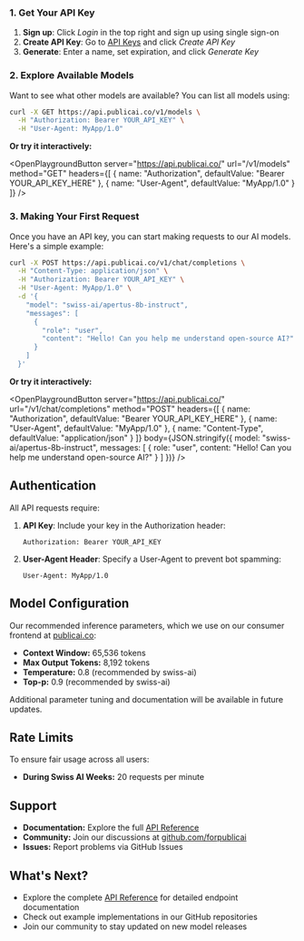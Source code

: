 ### 1. Get Your API Key

1. **Sign up**: Click _Login_ in the top right and sign up using single sign-on
2. **Create API Key**: Go to [API Keys](/settings/api-keys) and click _Create API Key_
3. **Generate**: Enter a name, set expiration, and click _Generate Key_

### 2. Explore Available Models

Want to see what other models are available? You can list all models using:

```bash
curl -X GET https://api.publicai.co/v1/models \
  -H "Authorization: Bearer YOUR_API_KEY" \
  -H "User-Agent: MyApp/1.0"
```

**Or try it interactively:**

<OpenPlaygroundButton
  server="https://api.publicai.co/"
  url="/v1/models"
  method="GET"
  headers={[
    { name: "Authorization", defaultValue: "Bearer YOUR_API_KEY_HERE" },
    { name: "User-Agent", defaultValue: "MyApp/1.0" }
  ]}
/>

### 3. Making Your First Request

Once you have an API key, you can start making requests to our AI models. Here's a simple example:

```bash
curl -X POST https://api.publicai.co/v1/chat/completions \
  -H "Content-Type: application/json" \
  -H "Authorization: Bearer YOUR_API_KEY" \
  -H "User-Agent: MyApp/1.0" \
  -d '{
    "model": "swiss-ai/apertus-8b-instruct",
    "messages": [
      {
        "role": "user",
        "content": "Hello! Can you help me understand open-source AI?"
      }
    ]
  }'
```

**Or try it interactively:**

<OpenPlaygroundButton
  server="https://api.publicai.co/"
  url="/v1/chat/completions"
  method="POST"
  headers={[
    { name: "Authorization", defaultValue: "Bearer YOUR_API_KEY_HERE" },
    { name: "User-Agent", defaultValue: "MyApp/1.0" },
    { name: "Content-Type", defaultValue: "application/json" }
  ]}
  body={JSON.stringify({
    model: "swiss-ai/apertus-8b-instruct",
    messages: [
      {
        role: "user",
        content: "Hello! Can you help me understand open-source AI?"
      }
    ]
  })}
/>

## Authentication

All API requests require:

1. **API Key**: Include your key in the Authorization header:
   ```
   Authorization: Bearer YOUR_API_KEY
   ```

2. **User-Agent Header**: Specify a User-Agent to prevent bot spamming:
   ```
   User-Agent: MyApp/1.0
   ```

## Model Configuration

Our recommended inference parameters, which we use on our consumer frontend at [publicai.co](https://publicai.co):

- **Context Window:** 65,536 tokens
- **Max Output Tokens:** 8,192 tokens
- **Temperature:** 0.8 (recommended by swiss-ai)
- **Top-p:** 0.9 (recommended by swiss-ai)

Additional parameter tuning and documentation will be available in future updates.

## Rate Limits

To ensure fair usage across all users:
- **During Swiss AI Weeks:** 20 requests per minute

## Support

- **Documentation:** Explore the full [API Reference](/api)
- **Community:** Join our discussions at [github.com/forpublicai](https://github.com/forpublicai)
- **Issues:** Report problems via GitHub Issues

## What's Next?

- Explore the complete [API Reference](/api) for detailed endpoint documentation
- Check out example implementations in our GitHub repositories
- Join our community to stay updated on new model releases
